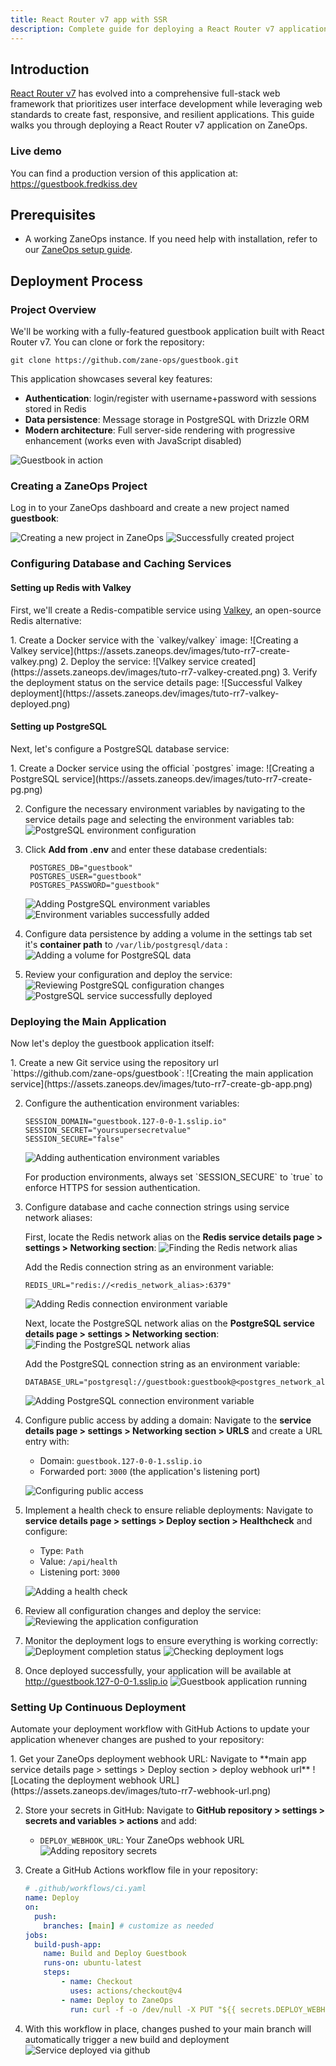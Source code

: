 ```yaml
---
title: React Router v7 app with SSR
description: Complete guide for deploying a React Router v7 application with Node and PostgreSQL on ZaneOps
---
```



## Introduction

[React Router v7](https://reactrouter.com) has evolved into a comprehensive full-stack web framework that prioritizes user interface development while leveraging web standards to create fast, responsive, and resilient applications. This guide walks you through deploying a React Router v7 application on ZaneOps.

### Live demo

You can find a production version of this application at: https://guestbook.fredkiss.dev


## Prerequisites

- A working ZaneOps instance. If you need help with installation, refer to our [ZaneOps setup guide](/installation).

## Deployment Process

### Project Overview

We'll be working with a fully-featured guestbook application built with React Router v7. You can clone or fork the repository:

```shell
git clone https://github.com/zane-ops/guestbook.git
```

This application showcases several key features:
- **Authentication**: login/register with username+password with sessions stored in Redis
- **Data persistence**: Message storage in PostgreSQL with Drizzle ORM
- **Modern architecture**: Full server-side rendering with progressive enhancement (works even with JavaScript disabled)

![Guestbook in action](https://assets.zaneops.dev/images/guestbook-screenshot.png)


### Creating a ZaneOps Project

Log in to your ZaneOps dashboard and create a new project named **guestbook**:

![Creating a new project in ZaneOps](https://assets.zaneops.dev/images/tuto-rr7-new-project.png)
![Successfully created project](https://assets.zaneops.dev/images/tuto-rr7-project-created.png)

### Configuring Database and Caching Services

#### Setting up Redis with Valkey

First, we'll create a Redis-compatible service using [Valkey](https://valkey.io/), an open-source Redis alternative:

<Steps>
1. Create a Docker service with the `valkey/valkey` image:
    ![Creating a Valkey service](https://assets.zaneops.dev/images/tuto-rr7-create-valkey.png)
2. Deploy the service:
    ![Valkey service created](https://assets.zaneops.dev/images/tuto-rr7-valkey-created.png)
3. Verify the deployment status on the service details page:
    ![Successful Valkey deployment](https://assets.zaneops.dev/images/tuto-rr7-valkey-deployed.png)
</Steps>

#### Setting up PostgreSQL

Next, let's configure a PostgreSQL database service:

<Steps>
1. Create a Docker service using the official `postgres` image:
    ![Creating a PostgreSQL service](https://assets.zaneops.dev/images/tuto-rr7-create-pg.png)

2. Configure the necessary environment variables by navigating to the service details page and selecting the environment variables tab:
    ![PostgreSQL environment configuration](https://assets.zaneops.dev/images/tuto-rr7-pg-env-tab.png)

3. Click **Add from .env** and enter these database credentials:
   ```shell
    POSTGRES_DB="guestbook"
    POSTGRES_USER="guestbook"
    POSTGRES_PASSWORD="guestbook"
   ```
    ![Adding PostgreSQL environment variables](https://assets.zaneops.dev/images/tuto-rr7-pg-env-modal.png)
    ![Environment variables successfully added](https://assets.zaneops.dev/images/tuto-rr7-pg-env-added.png)

4. Configure data persistence by adding a volume in the settings tab set it's **container path** to `/var/lib/postgresql/data` :
    ![Adding a volume for PostgreSQL data](https://assets.zaneops.dev/images/tuto-rr7-pg-add-volume.png)

5. Review your configuration and deploy the service:
    ![Reviewing PostgreSQL configuration changes](https://assets.zaneops.dev/images/tuto-rr7-pg-changes.png)
    ![PostgreSQL service successfully deployed](https://assets.zaneops.dev/images/tuto-rr7-pg-deployed.png)
</Steps>

### Deploying the Main Application

Now let's deploy the guestbook application itself:

<Steps>
1. Create a new Git service using the repository url `https://github.com/zane-ops/guestbook`:
    ![Creating the main application service](https://assets.zaneops.dev/images/tuto-rr7-create-gb-app.png)
    
2. Configure the authentication environment variables:
    ```shell
    SESSION_DOMAIN="guestbook.127-0-0-1.sslip.io"
    SESSION_SECRET="yoursupersecretvalue"
    SESSION_SECURE="false"
   ``` 
   ![Adding authentication environment variables](https://assets.zaneops.dev/images/tuto-rr7-gb-env-1.png)
   <Aside type='note'>
   For production environments, always set `SESSION_SECURE` to `true` to enforce HTTPS for session authentication.
   </Aside>

3. Configure database and cache connection strings using service network aliases:

   First, locate the Redis network alias on the **Redis service details page > settings > Networking section**:
   ![Finding the Redis network alias](https://assets.zaneops.dev/images/tuto-rr7-alias-redis.png)

   Add the Redis connection string as an environment variable:
   ```shell
   REDIS_URL="redis://<redis_network_alias>:6379"
   ```
   ![Adding Redis connection environment variable](https://assets.zaneops.dev/images/tuto-rr7-gb-env-2.png)

   Next, locate the PostgreSQL network alias on the **PostgreSQL service details page > settings > Networking section**:
   ![Finding the PostgreSQL network alias](https://assets.zaneops.dev/images/tuto-rr7-alias-pg.png)

   Add the PostgreSQL connection string as an environment variable:
   ```shell
   DATABASE_URL="postgresql://guestbook:guestbook@<postgres_network_alias>:5432/guestbook"
   ```
   ![Adding PostgreSQL connection environment variable](https://assets.zaneops.dev/images/tuto-rr7-gb-env-3.png)
   
4. Configure public access by adding a domain:
    Navigate to the **service details page > settings > Networking section > URLS** and create a URL entry with:
    - Domain: `guestbook.127-0-0-1.sslip.io`
    - Forwarded port: `3000` (the application's listening port)

    ![Configuring public access](https://assets.zaneops.dev/images/tuto-rr7-gb-add-url.png)

5. Implement a health check to ensure reliable deployments:
   Navigate to **service details page > settings > Deploy section > Healthcheck** and configure:
   - Type: `Path`
   - Value: `/api/health`
   - Listening port: `3000`

   ![Adding a health check](https://assets.zaneops.dev/images/tuto-rr7-gb-add-healthcheck.png)

6. Review all configuration changes and deploy the service:
   ![Reviewing the application configuration](https://assets.zaneops.dev/images/tuto-rr7-gb-changes-modal.png)

7. Monitor the deployment logs to ensure everything is working correctly:
   ![Deployment completion status](https://assets.zaneops.dev/images/tuto-rr7-gb-deployed.png)
   ![Checking deployment logs](https://assets.zaneops.dev/images/tuto-rr7-gb-logs.png)
   
8. Once deployed successfully, your application will be available at http://guestbook.127-0-0-1.sslip.io
   ![Guestbook application running](https://assets.zaneops.dev/images/tuto-rr7-gb-demo.png)
</Steps>

### Setting Up Continuous Deployment

Automate your deployment workflow with GitHub Actions to update your application whenever changes are pushed to your repository:

<Steps>
1. Get your ZaneOps deployment webhook URL:
   Navigate to **main app service details page > settings > Deploy section > deploy webhook url**
   ![Locating the deployment webhook URL](https://assets.zaneops.dev/images/tuto-rr7-webhook-url.png)
   
2. Store your secrets in GitHub:
   Navigate to **GitHub repository > settings > secrets and variables > actions** and add:
   - `DEPLOY_WEBHOOK_URL`: Your ZaneOps webhook URL
   ![Adding repository secrets](https://assets.zaneops.dev/images/tuto-rr7-secrets.png)
   
3. Create a GitHub Actions workflow file in your repository:
    ```yaml
    # .github/workflows/ci.yaml
    name: Deploy
    on:
      push:
        branches: [main] # customize as needed
    jobs:
      build-push-app:
        name: Build and Deploy Guestbook
        runs-on: ubuntu-latest
        steps:
            - name: Checkout
              uses: actions/checkout@v4
            - name: Deploy to ZaneOps
              run: curl -f -o /dev/null -X PUT "${{ secrets.DEPLOY_WEBHOOK_URL }}" 
    ```
5. With this workflow in place, changes pushed to your main branch will automatically trigger a new build and deployment
    ![Service deployed via github](https://assets.zaneops.dev/images/tuto-rr7-github-deploy.png)
</Steps>
